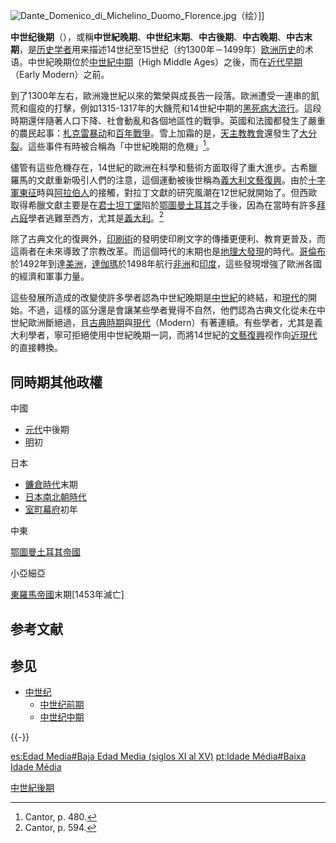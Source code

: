 {{expand|time=2014-01-04}}

[[File:Dante_Domenico_di_Michelino_Duomo_Florence.jpg|thumb]]（{{link-en|多梅尼科·迪米凯利诺|Domenico di Michelino|米凯利诺}}绘）]]

'''中世纪後期'''（{{lang-en|Late Middle Ages}}），或稱'''中世紀晚期'''、'''中世纪末期'''、'''中古後期'''、'''中古晚期'''、'''中古末期'''，是[[历史学者|历史学者]]用来描述14世纪至15世纪（约1300年－1499年）[[欧洲历史|欧洲历史]]的术语。中世紀晚期位於[[中世紀中期|中世紀中期]]（High Middle Ages）之後，而在[[近代早期|近代早期]]（Early Modern）之前。

到了1300年左右，歐洲幾世紀以來的繁榮與成長告一段落。歐洲遭受一連串的飢荒和瘟疫的打擊，例如1315-1317年的大饑荒和14世紀中期的[[黑死病|黑死病大流行]]。這段時期還伴隨著人口下降、社會動亂和各個地區性的戰爭。英國和法國都發生了嚴重的農民起事：[[札克雷暴動|札克雷暴动]]和[[百年戰爭|百年戰爭]]。雪上加霜的是，[[天主教教會|天主教教會]]還發生了[[西方教會大分裂|大分裂]]。這些事件有時被合稱為「中世紀晚期的危機」<ref>Cantor, p. 480.</ref>。

儘管有這些危機存在，14世紀的歐洲在科學和藝術方面取得了重大進步。古希臘羅馬的文獻重新吸引人們的注意，這個運動被後世稱為[[義大利文藝復興|義大利文藝復興]]。由於[[十字軍東征|十字軍東征]]時與[[阿拉伯人|阿拉伯人]]的接觸，對拉丁文獻的研究風潮在12世紀就開始了。但西歐取得希臘文獻主要是在[[君士坦丁堡|君士坦丁堡]]陷於[[鄂圖曼土耳其|鄂圖曼土耳其]]之手後，因為在當時有許多[[拜占庭帝國|拜占庭]]學者逃難至西方，尤其是[[義大利|義大利]]。<ref>Cantor, p. 594.</ref>

除了古典文化的復興外，[[印刷術|印刷術]]的發明使印刷文字的傳播更便利、教育更普及，而這兩者在未來導致了宗教改革。而這個時代的末期也是[[地理大發現|地理大發現]]的時代。[[哥倫布|哥倫布]]於1492年到達[[美洲|美洲]]，[[瓦斯科·達伽馬|達伽瑪]]於1498年航行[[非洲|非洲]]和[[印度|印度]]，這些發現增強了歐洲各國的經濟和軍事力量。

這些發展所造成的改變使許多學者認為中世紀晚期是[[中世紀|中世紀]]的終結，和[[現代|現代]]的開始。不過，這樣的區分還是會讓某些學者覺得不自然，他們認為古典文化從未在中世紀歐洲斷絕過，且[[古典时代|古典時期]]與[[現代|現代]]（Modern）有著連續。有些學者，尤其是義大利學者，寧可拒絕使用中世紀晚期一詞，而將14世紀的[[文藝復興|文藝復興]]视作向[[現代史|近現代]]的直接轉換。

==同時期其他政權==
;中國
*[[元代|元代]]中後期
*[[明|明]]初
;日本
*[[鐮倉時代|鐮倉時代]]末期
*[[日本南北朝時代|日本南北朝時代]]
*[[室町幕府|室町幕府]]初年
;中東
[[鄂圖曼土耳其帝國|鄂圖曼土耳其帝國]]
;小亞細亞
[[東羅馬帝國|東羅馬帝國]]末期[1453年滅亡]
== 参考文献 ==
{{Reflist}}

== 参见 ==
{{Portal box|中世纪|欧洲|历史}}
* [[中世纪|中世纪]]
** [[中世纪前期|中世纪前期]]
** [[中世纪中期|中世纪中期]]

{{-}}
{{中世紀}}
{{天主教会史}}

[[Category:中世紀後期|]]

[[es:Edad_Media#Baja_Edad_Media_(siglos_XI_al_XV)|es:Edad Media#Baja Edad Media (siglos XI al XV)]]
[[pt:Idade_Média#Baixa_Idade_Média|pt:Idade Média#Baixa Idade Média]]